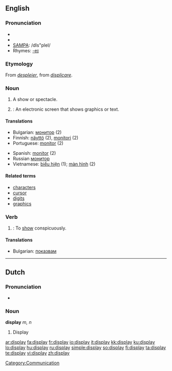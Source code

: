 {{wikipedia|dab=display}}
==English==

===Pronunciation===
* {{enPR|dĭsplā'}}
* {{IPA|/dɪsˈpleɪ/}}
* [[w:SAMPA|SAMPA]]: /dIs"pleI/
* Rhymes: [[Rhymes:English:-eɪ|-eɪ]]

===Etymology===
From {{OF.}} ''[[despleier]]'', from {{L.}} ''[[displicare]]''.

===Noun===
{{en-noun}}

# A show or spectacle.
# {{computing}}: An electronic screen that shows graphics or text.

====Translations====
{{top}}
* Bulgarian: [[монитор]] {{m}} (2)
* Finnish: [[näyttö]] (2), [[monitori]] (2)
* Portuguese: [[monitor]] {{m}} (2)
{{mid}}
* Spanish: [[monitor]] {{m}} (2)
* Russian [[монитор]]
* Vietnamese: [[biểu hiện]] (1); [[màn hình]] (2)
{{bottom}}

====Related terms====
* [[character]]s
* [[cursor]]
* [[digit]]s
* [[graphics]]

===Verb===
{{en-verb}}

# {{transitive}}: To [[show]] conspicuously.

====Translations====

* Bulgarian: [[показвам]]

----

==Dutch==

===Pronunciation===
* {{IPA|/'dɪspleɪ/}}

===Noun===
'''display''' ''m, n''

# Display

[[Category:Communication]]

[[ar:display]]
[[fa:display]]
[[fr:display]]
[[io:display]]
[[it:display]]
[[kk:display]]
[[ku:display]]
[[lo:display]]
[[hu:display]]
[[ru:display]]
[[simple:display]]
[[so:display]]
[[fi:display]]
[[ta:display]]
[[te:display]]
[[vi:display]]
[[zh:display]]